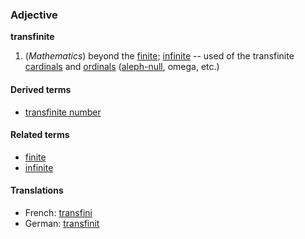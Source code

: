 ===Adjective===
'''transfinite'''

#(''Mathematics'') beyond the [[finite]]; [[infinite]] -- used of the transfinite [[cardinal]]s and [[ordinal]]s ([[aleph-null]], omega, etc.)

====Derived terms====
*[[transfinite number]]

====Related terms====
*[[finite]]
*[[infinite]]

====Translations====
*French: [[transfini]]
*German: [[transfinit]]